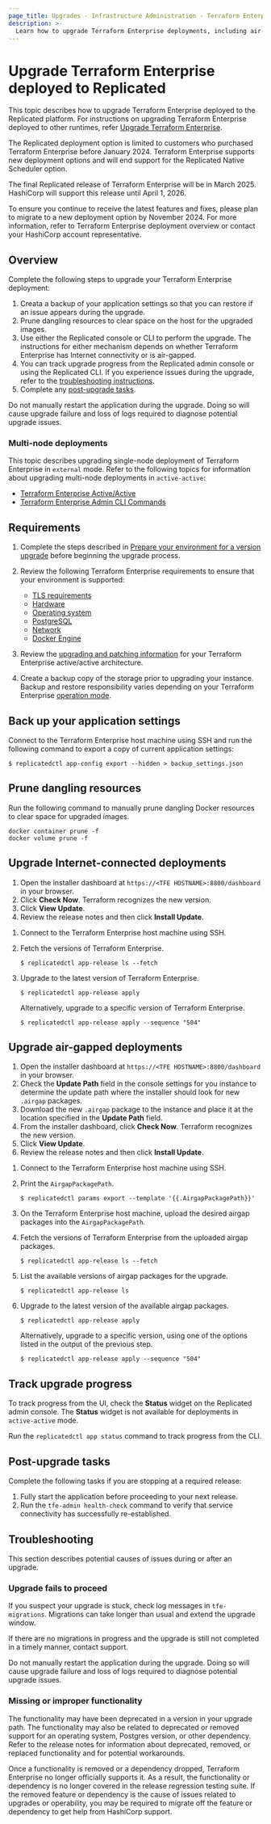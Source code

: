 ```yaml
---
page_title: Upgrades - Infrastructure Administration - Terraform Enterprise
description: >-
  Learn how to upgrade Terraform Enterprise deployments, including air-gapped Terraform Enteprise deployments, that run on Replicated.
---
```


# Upgrade Terraform Enterprise deployed to Replicated  

This topic describes how to upgrade Terraform Enterprise deployed to the Replicated platform. For instructions on upgrading Terraform Enterprise deployed to other runtimes, refer [Upgrade Terraform Enterprise](/terraform/enterprise/deploy/manage/upgrade).


<Note>
   <p>The Replicated deployment option is limited to customers who purchased Terraform Enterprise before January 2024. Terraform Enterprise supports new deployment options and will end support for the Replicated Native Scheduler option.</p>
   
   <p>The final Replicated release of Terraform Enterprise will be in March 2025. HashiCorp will support this release until April 1, 2026.</p>
   
   <p>To ensure you continue to receive the latest features and fixes, please plan to migrate to a new deployment option by November 2024. For more information, refer to Terraform Enterprise deployment overview or contact your HashiCorp account representative.</p>
</Note>

## Overview

Complete the following steps to upgrade your Terraform Enterprise deployment:


1. Creata a backup of your application settings so that you can restore if an issue appears during the upgrade.
1. Prune dangling resources to clear space on the host for the upgraded images.
1. Use either the Replicated console or CLI to perform the upgrade. The instructions for either mechanism depends on whether Terraform Enterprise has Internet connectivity or is air-gapped.  
1. You can track upgrade progress from the Replicated admin console or using the Replicated CLI. If you experience issues during the upgrade, refer to the [troubleshooting instructions](#troubleshooting).
1. Complete any [post-upgrade tasks](#post-upgrade-tasks).

Do not manually restart the application during the upgrade. Doing so will cause upgrade failure and loss of logs required to diagnose potential upgrade issues.

### Multi-node deployments
This topic describes upgrading single-node deployment of Terraform Enterprise in `external` mode. Refer to the following topics for information about upgrading multi-node deployments in `active-active`: 

- [Terraform Enterprise Active/Active](/terraform/enterprise/deploy/replicated/install/automated/active-active)
- [Terraform Enterprise Admin CLI Commands](/terraform/enterprise/deploy/replicated/administration/infrastructure/admin-cli)


## Requirements

1. Complete the steps described in [Prepare your environment for a version upgrade](/terraform/enterprise/deploy/replicated/administration/infrastructure/upgrades/prepare) before beginning the upgrade process.
1. Review the following Terraform Enterprise requirements to ensure that your environment is supported: 

   - [TLS requirements](/terraform/enterprise/deploy/replicated/requirements/credentials)
   - [Hardware](/terraform/enterprise/deploy/replicated/requirements/hardware)
   - [Operating system](/terraform/enterprise/deploy/replicated/requirements/os-specific/supported-os)
   - [PostgreSQL](/terraform/enterprise/deploy/replicated/requirements/data-storage/postgres-requirements)
   - [Network](/terraform/enterprise/deploy/replicated/requirements/network)
   - [Docker Engine](/terraform/enterprise/deploy/replicated/requirements/docker_engine)

1. Review the [upgrading and patching information](/terraform/enterprise/deploy/replicated/administration/infrastructure/admin-cli#upgrading-tfe-or-patching-tfe-node-instances) for your Terraform Enterprise active/active architecture.

1. Create a backup copy of the storage prior to upgrading your instance. Backup and restore responsibility varies depending on your Terraform Enterprise [operation mode](/terraform/enterprise/deploy/replicated/architecture/system-overview/reliability-availability#operation-modes). 

## Back up your application settings

Connect to the Terraform Enterprise host machine using SSH and run the following command to export a copy of current application settings:

```shell-session
$ replicatedctl app-config export --hidden > backup_settings.json
```

## Prune dangling resources

Run the following command to manually prune dangling Docker resources to clear space for upgraded images.

  ```
  docker container prune -f
  docker volume prune -f
  ```

## Upgrade Internet-connected deployments

<Tabs>
<Tab heading="Replicated console">

1. Open the installer dashboard at `https://<TFE HOSTNAME>:8800/dashboard` in your browser.
1. Click **Check Now**. Terraform recognizes the new version.
1. Click **View Update**.
1. Review the release notes and then click **Install Update**.

</Tab>
<Tab heading="Replicated CLI">

1. Connect to the Terraform Enterprise host machine using SSH.
1. Fetch the versions of Terraform Enterprise.

   ```
   $ replicatedctl app-release ls --fetch
   ```

1. Upgrade to the latest version of Terraform Enterprise.

   ```
   $ replicatedctl app-release apply
   ```

   Alternatively, upgrade to a specific version of Terraform Enterprise.

   ```
   $ replicatedctl app-release apply --sequence "504"
   ```

</Tab>
</Tabs>

## Upgrade air-gapped deployments

<Tabs>
<Tab heading="Replicated console">

1. Open the installer dashboard at `https://<TFE HOSTNAME>:8800/dashboard` in your browser.
1. Check the **Update Path** field in the console settings for you instance to determine the update path where the installer should look for new `.airgap` packages. 
1. Download the new `.airgap` package to the instance and place it at the location specified in the **Update Path** field.
1. From the installer dashboard, click **Check Now**. Terraform recognizes the new version.
1. Click **View Update**.
1. Review the release notes and then click **Install Update**.


</Tab>
<Tab heading="Replicated CLI">

1. Connect to the Terraform Enterprise host machine using SSH.

1. Print the `AirgapPackagePath`.

   ```
   $ replicatedctl params export --template '{{.AirgapPackagePath}}'
   ```

1. On the Terraform Enterprise host machine, upload the desired airgap packages into the `AirgapPackagePath`.

1. Fetch the versions of Terraform Enterprise from the uploaded airgap packages.

   ```
   $ replicatedctl app-release ls --fetch
   ```

1. List the available versions of airgap packages for the upgrade.

   ```
   $ replicatedctl app-release ls
   ```

1. Upgrade to the latest version of the available airgap packages.

   ```
   $ replicatedctl app-release apply
   ```

   Alternatively, upgrade to a specific version, using one of the options listed in the output of the previous step.

   ```
   $ replicatedctl app-release apply --sequence "504"
   ```

</Tab>
</Tabs>

## Track upgrade progress

To track progress from the UI, check the **Status** widget on the Replicated admin console. The **Status** widget is not available for deployments in `active-active` mode.

Run the `replicatedctl app status` command to track progress from the CLI.

## Post-upgrade tasks

Complete the following tasks if you are stopping at a required release:

1. Fully start the application before proceeding to your next release.
1. Run the `tfe-admin health-check` command to verify that service connectivity has successfully re-established.

## Troubleshooting

This section describes potential causes of issues during or after an upgrade.

### Upgrade fails to proceed
If you suspect your upgrade is stuck, check log messages in `tfe-migrations`. Migrations can take longer than usual and extend the upgrade window. 

If there are no migrations in progress and the upgrade is still not completed in a timely manner, contact support.

Do not manually restart the application during the upgrade. Doing so will cause upgrade failure and loss of logs required to diagnose potential upgrade issues.

### Missing or improper functionality
The functionality may have been deprecated in a version in your upgrade path. The functionality may also be related to deprecated or removed support for an operating system, Postgres version, or other dependency. Refer to the release notes for information about deprecated, removed, or replaced functionality and for potential workarounds. 

Once a functionality is removed or a dependency dropped, Terraform Enterprise no longer officially supports it. As a result, the functionality or dependency is no longer covered in the release regression testing suite. If the removed feature or dependency is the cause of issues related to upgrades or operability, you may be required to migrate off the feature or dependency to get help from HashiCorp support.
